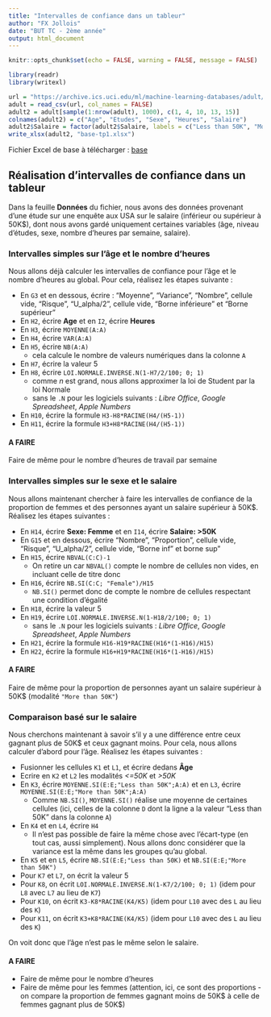 ```yaml
---
title: "Intervalles de confiance dans un tableur"
author: "FX Jollois"
date: "BUT TC - 2ème année"
output: html_document
---
```


```r
knitr::opts_chunk$set(echo = FALSE, warning = FALSE, message = FALSE)
```

```r
library(readr)
library(writexl)

url = "https://archive.ics.uci.edu/ml/machine-learning-databases/adult/adult.data"
adult = read_csv(url, col_names = FALSE)
adult2 = adult[sample(1:nrow(adult), 1000), c(1, 4, 10, 13, 15)]
colnames(adult2) = c("Age", "Etudes", "Sexe", "Heures", "Salaire")
adult2$Salaire = factor(adult2$Salaire, labels = c("Less than 50K", "More than 50K"))
write_xlsx(adult2, "base-tp1.xlsx")
```

Fichier Excel de base à télécharger : [base](base-tp1.xlsx)

## Réalisation d'intervalles de confiance dans un tableur

Dans la feuille **Données** du fichier, nous avons des données provenant d'une étude sur une enquête aux USA sur le salaire (inférieur ou supérieur à 50K$), dont nous avons gardé uniquement certaines variables (âge, niveau d'études, sexe, nombre d'heures par semaine, salaire).

### Intervalles simples sur l'âge et le nombre d'heures

Nous allons déjà calculer les intervalles de confiance pour l'âge et le nombre d'heures au global. Pour cela, réalisez les étapes suivante :

- En `G3` et en dessous, écrire : "Moyenne", "Variance", "Nombre", cellule vide, "Risque", "U_alpha/2", cellule vide, "Borne inférieure" et "Borne supérieur"
- En `H2`, écrire **Age** et en `I2`, écrire **Heures**
- En `H3`, écrire `MOYENNE(A:A)`
- En `H4`, écrire `VAR(A:A)`
- En `H5`, écrire `NB(A:A)`
  - cela calcule le nombre de valeurs numériques dans la colonne `A`
- En `H7`, écrire la valeur $5$
- En `H8`, écrire `LOI.NORMALE.INVERSE.N(1-H7/2/100; 0; 1)`
  - comme $n$ est grand, nous allons approximer la loi de Student par la loi Normale
  - sans le `.N` pour les logiciels suivants : *Libre Office*, *Google Spreadsheet*, *Apple Numbers*
- En `H10`, écrire la formule `H3-H8*RACINE(H4/(H5-1))`
- En `H11`, écrire la formule `H3+H8*RACINE(H4/(H5-1))`

#### A FAIRE

Faire de même pour le nombre d'heures de travail par semaine

### Intervalles simples sur le sexe et le salaire

Nous allons maintenant chercher à faire les intervalles de confiance de la proportion de femmes et des personnes ayant un salaire supérieur à 50K$. Réalisez les étapes suivantes :

- En `H14`, écrire **Sexe: Femme** et en `I14`, écrire **Salaire: >50K**
- En `G15` et en dessous, écrire "Nombre", "Proportion", cellule vide, "Risque", "U_alpha/2", cellule vide, "Borne inf" et borne sup"
- En `H15`, écrire `NBVAL(C:C)-1`
  - On retire un car `NBVAL()` compte le nombre de cellules non vides, en incluant celle de titre donc
- En `H16`, écrire `NB.SI(C:C; "Female")/H15`
  - `NB.SI()` permet donc de compte le nombre de cellules respectant une condition d'égalité
- En `H18`, écrire la valeur $5$
- En `H19`, écrire `LOI.NORMALE.INVERSE.N(1-H18/2/100; 0; 1)`
  - sans le `.N` pour les logiciels suivants : *Libre Office*, *Google Spreadsheet*, *Apple Numbers*
- En `H21`, écrire la formule `H16-H19*RACINE(H16*(1-H16)/H15)`
- En `H22`, écrire la formule `H16+H19*RACINE(H16*(1-H16)/H15)`

#### A FAIRE

Faire de même pour la proportion de personnes ayant un salaire supérieur à 50K$ (modalité `"More than 50K"`)


### Comparaison basé sur le salaire

Nous cherchons maintenant à savoir s'il y a une différence entre ceux gagnant plus de 50K$ et ceux gagnant moins. Pour cela, nous allons calculer d'abord pour l'âge. Réalisez les étapes suivantes :

- Fusionner les cellules `K1` et `L1`, et écrire dedans **Âge**
- Ecrire en `K2` et `L2` les modalités *<=50K* et *>50K*
- En `K3`, écrire `MOYENNE.SI(E:E;"Less than 50K";A:A)` et en `L3`, écrire `MOYENNE.SI(E:E;"More than 50K";A:A)`
  - Comme `NB.SI()`, `MOYENNE.SI()` réalise une moyenne de certaines cellules (ici, celles de la colonne `D` dont la ligne a la valeur "Less than 50K" dans la colonne `A`)
- En `K4` et en `L4`, écrire `H4`  
  - Il n'est pas possible de faire la même chose avec l'écart-type (en tout cas, aussi simplement). Nous allons donc considérer que la variance est la même dans les groupes qu'au global. 
- En `K5` et en `L5`, écrire `NB.SI(E:E;"Less than 50K)` et `NB.SI(E:E;"More than 50K")`
- Pour `K7` et `L7`, on écrit la valeur $5$ 
- Pour `K8`, on écrit `LOI.NORMALE.INVERSE.N(1-K7/2/100; 0; 1)` (idem pour `L8` avec `L7` au lieu de `K7`)
- Pour `K10`, on écrit `K3-K8*RACINE(K4/K5)` (idem pour `L10` avec des `L` au lieu des `K`)
- Pour `K11`, on écrit `K3+K8*RACINE(K4/K5)` (idem pour `L10` avec des `L` au lieu des `K`)

On voit donc que l'âge n'est pas le même selon le salaire.

#### A FAIRE

- Faire de même pour le nombre d'heures
- Faire de même pour les femmes (attention, ici, ce sont des proportions - on compare la proportion de femmes gagnant moins de 50K$ à celle de femmes gagnant plus de 50K$)
